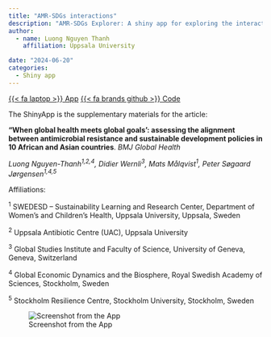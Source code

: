```yaml
---
title: "AMR-SDGs interactions"
description: "AMR-SDGs Explorer: A shiny app for exploring the interaction between AMR and SDGs agenda in national policies"
author: 
  - name: Luong Nguyen Thanh
    affiliation: Uppsala University

date: "2024-06-20"
categories:
  - Shiny app
---
```


[ <a href="https://ntluong95.shinyapps.io/sdg-amr-explorer/" class="btn" role="button">{{< fa laptop >}} App</a> <a href="https://github.com/ntluong95/sdg-amr-explorer" class="btn" role="button">{{< fa brands github >}} Code</a> ]{.listing-btn-group}

The ShinyApp is the supplementary materials for the article:

**"When global health meets global goals’: assessing the alignment between antimicrobial resistance and sustainable development policies in 10 African and Asian countries**. *BMJ Global Health*

*Luong Nguyen-Thanh^1,2,4^, Didier Wernli^3^, Mats Målqvist^1^, Peter Søgaard Jørgensen^1,4,5^*

Affiliations:

^1^ SWEDESD – Sustainability Learning and Research Center, Department of Women’s and Children’s Health, Uppsala University, Uppsala, Sweden

^2^ Uppsala Antibiotic Centre (UAC), Uppsala University

^3^ Global Studies Institute and Faculty of Science, University of Geneva, Geneva, Switzerland

^4^ Global Economic Dynamics and the Biosphere, Royal Swedish Academy of Sciences, Stockholm, Sweden

^5^ Stockholm Resilience Centre, Stockholm University, Stockholm, Sweden

![Screenshot from the App](../assets/img/amr-sdg.png){.img-center fig-alt="amr sdg logo"}